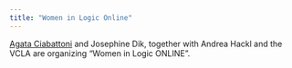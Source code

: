 ```yaml
---
title: "Women in Logic Online"
---
```


[Agata Ciabattoni](https://www.logic.at/staff/agata/) and Josephine Dik, together with Andrea Hackl and the VCLA are organizing "Women in Logic ONLINE".

